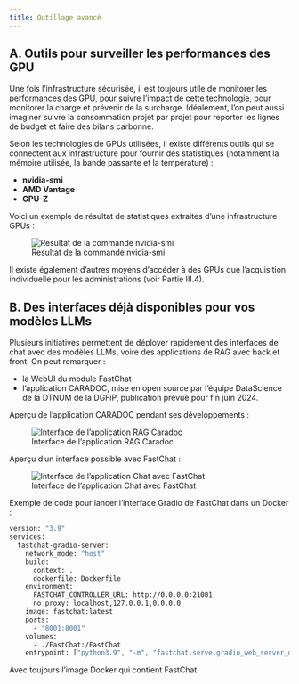 ```yaml
---
title: Outillage avancé
---
```


## A. Outils pour surveiller les performances des GPU

Une fois l'infrastructure sécurisée, il est toujours utile de monitorer les performances des GPU, pour suivre l'impact de cette technologie, pour monitorer la charge et prévenir de la surcharge. Idéalement, l'on peut aussi imaginer suivre la consommation projet par projet pour reporter les lignes de budget et faire des bilans carbonne.

Selon les technologies de GPUs utilisées, il existe différents outils qui se connectent aux infrastructure pour fournir des statistiques (notamment la mémoire utilisée, la bande passante et la température) :

* **nvidia-smi**
* **AMD Vantage**
* **GPU-Z**

Voici un exemple de résultat de statistiques extraites d'une infrastructure GPUs :

![Resultat de la commande nvidia-smi](../images/nvidia-smi.png "Resultat de la commande nvidia-smi")

Il existe également d'autres moyens d'accéder à des GPUs que l'acquisition individuelle pour les administrations (voir Partie III.4).

## B. Des interfaces déjà disponibles pour vos modèles LLMs

Plusieurs initiatives permettent de déployer rapidement des interfaces de chat avec des modèles LLMs, voire des applications de RAG avec back et front. On peut remarquer :

- la WebUI du module FastChat
- l'application CARADOC, mise en open source par l'équipe DataScience de la DTNUM de la DGFiP, publication prévue pour fin juin 2024.

Aperçu de l'application CARADOC pendant ses développements :

![Interface de l'application RAG Caradoc](../images/chat.png "Interface de l'application RAG Caradoc")

Aperçu d'un interface possible avec FastChat :

![Interface de l'application Chat avec FastChat](../images/chat2.png "Interface de l'application Chat avec FastChat")

Exemple de code pour lancer l'interface Gradio de FastChat dans un Docker :

```bash
version: "3.9"
services:
  fastchat-gradio-server:
    network_mode: "host"
    build:
      context: .
      dockerfile: Dockerfile
    environment:
      FASTCHAT_CONTROLLER_URL: http://0.0.0.0:21001
      no_proxy: localhost,127.0.0.1,0.0.0.0
    image: fastchat:latest
    ports:
      - "8001:8001"
    volumes:
      - ./FastChat:/FastChat
    entrypoint: ["python3.9", "-m", "fastchat.serve.gradio_web_server_dtnum", "--controller-url", "http://0.0.0.0:21001", "--host", "0.0.0.0", "--port", "8001", "--model-list-mode", "reload"]
```

Avec toujours l'image Docker qui contient FastChat.
